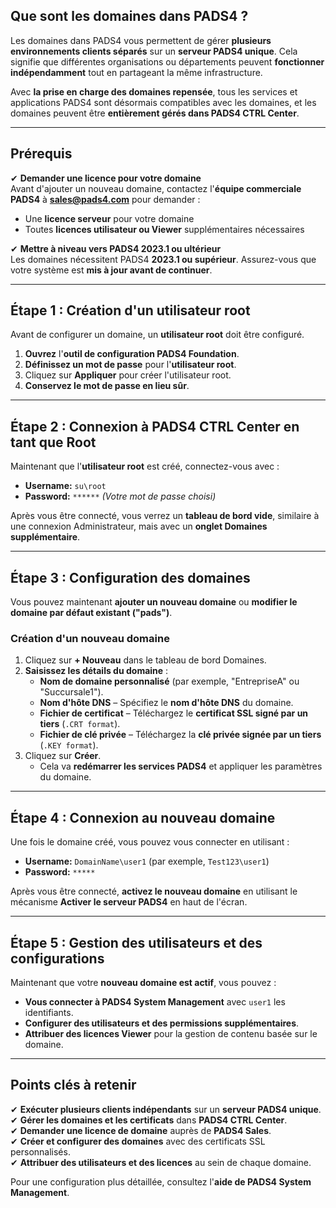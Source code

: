 ## **Que sont les domaines dans PADS4 ?**

Les domaines dans PADS4 vous permettent de gérer **plusieurs environnements clients séparés** sur un **serveur PADS4 unique**. Cela signifie que différentes organisations ou départements peuvent **fonctionner indépendamment** tout en partageant la même infrastructure.

Avec **la prise en charge des domaines repensée**, tous les services et applications PADS4 sont désormais compatibles avec les domaines, et les domaines peuvent être **entièrement gérés dans PADS4 CTRL Center**.

***

## **Prérequis**

✔ **Demander une licence pour votre domaine**\
Avant d'ajouter un nouveau domaine, contactez l'**équipe commerciale PADS4** à [**sales@pads4.com**](mailto:sales@pads4.com) pour demander :

* Une **licence serveur** pour votre domaine
* Toutes **licences utilisateur ou Viewer** supplémentaires nécessaires

✔ **Mettre à niveau vers PADS4 2023.1 ou ultérieur**\
Les domaines nécessitent PADS4 **2023.1 ou supérieur**. Assurez-vous que votre système est **mis à jour avant de continuer**.

***

## **Étape 1 : Création d'un utilisateur root**

Avant de configurer un domaine, un **utilisateur root** doit être configuré.

1. **Ouvrez** l'**outil de configuration PADS4 Foundation**.
2. **Définissez un mot de passe** pour l'**utilisateur root**.
3. Cliquez sur **Appliquer** pour créer l'utilisateur root.
4. **Conservez le mot de passe en lieu sûr**.

***

## **Étape 2 : Connexion à PADS4 CTRL Center en tant que Root**

Maintenant que l'**utilisateur root** est créé, connectez-vous avec :

* **Username:** `su\root`
* **Password:** `******` *(Votre mot de passe choisi)*

Après vous être connecté, vous verrez un **tableau de bord vide**, similaire à une connexion Administrateur, mais avec un **onglet Domaines supplémentaire**.

***

## **Étape 3 : Configuration des domaines**

Vous pouvez maintenant **ajouter un nouveau domaine** ou **modifier le domaine par défaut existant ("pads")**.

### **Création d'un nouveau domaine**

1. Cliquez sur **+ Nouveau** dans le tableau de bord Domaines.
2. **Saisissez les détails du domaine** :
   * **Nom de domaine personnalisé** (par exemple, "EntrepriseA" ou "Succursale1").
   * **Nom d'hôte DNS** – Spécifiez le **nom d'hôte DNS** du domaine.
   * **Fichier de certificat** – Téléchargez le **certificat SSL signé par un tiers** (`.CRT format`).
   * **Fichier de clé privée** – Téléchargez la **clé privée signée par un tiers** (`.KEY format`).
3. Cliquez sur **Créer**.
   * Cela va **redémarrer les services PADS4** et appliquer les paramètres du domaine.

***

## **Étape 4 : Connexion au nouveau domaine**

Une fois le domaine créé, vous pouvez vous connecter en utilisant :

* **Username:** `DomainName\user1` (par exemple, `Test123\user1`)
* **Password:** `*****`

Après vous être connecté, **activez le nouveau domaine** en utilisant le mécanisme **Activer le serveur PADS4** en haut de l'écran.

***

## **Étape 5 : Gestion des utilisateurs et des configurations**

Maintenant que votre **nouveau domaine est actif**, vous pouvez :

* **Vous connecter à PADS4 System Management** avec `user1` les identifiants.
* **Configurer des utilisateurs et des permissions supplémentaires**.
* **Attribuer des licences Viewer** pour la gestion de contenu basée sur le domaine.

***

## **Points clés à retenir**

✔ **Exécuter plusieurs clients indépendants** sur un **serveur PADS4 unique**.\
✔ **Gérer les domaines et les certificats** dans **PADS4 CTRL Center**.\
✔ **Demander une licence de domaine** auprès de **PADS4 Sales**.\
✔ **Créer et configurer des domaines** avec des certificats SSL personnalisés.\
✔ **Attribuer des utilisateurs et des licences** au sein de chaque domaine.

Pour une configuration plus détaillée, consultez l'**aide de PADS4 System Management**.
